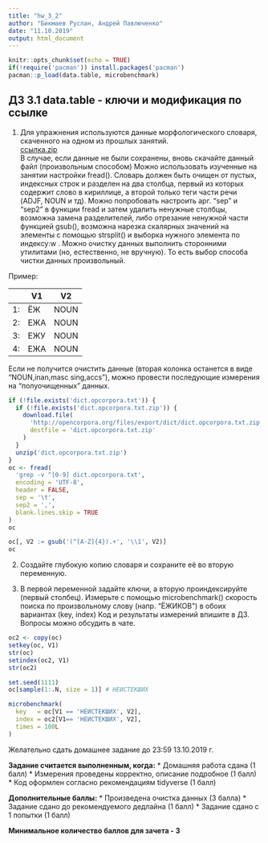 ```yaml
---
title: "hw_3_2"
author: "Бикмаев Руслан, Андрей Павлюченко"
date: "11.10.2019"
output: html_document
---
```


```r
knitr::opts_chunk$set(echo = TRUE)
if(!require('pacman')) install.packages('pacman')
pacman::p_load(data.table, microbenchmark)
```
## ДЗ 3.1 data.table - ключи и модификация по ссылке

1. Для упражнения используются данные морфологического словаря, скаченного на одном из прошлых занятий.   
[ссылка.zip](http://opencorpora.org/files/export/dict/dict.opcorpora.txt.zip)  
В случае, если данные не были сохранены, вновь скачайте данный файл (произвольным способом) 
Можно использовать изученные на занятии настройки fread(). Словарь должен быть очищен от пустых, индексных строк и разделен на два столбца, первый из которых содержит слово в кириллице, а второй только теги части речи (ADJF, NOUN и тд).
Можно попробовать настроить  арг. "sep" и "sep2" в функции fread и затем удалить ненужные столбцы, возможна замена разделителей, либо отрезание ненужной части функцией  gsub(), возможна нарезка скалярных значений на элементы с помощью strsplit() и выборка нужного элемента по индексу:w
.
Можно очистку данных выполнить сторонними утилитами (но, естественно, не вручную).
То есть выбор способа чистки данных произвольный. 

Пример:

|    | V1  | V2   |
|----|-----|------|
| 1: | ЁЖ  | NOUN |
| 2: | ЕЖА | NOUN |
| 3: | ЕЖУ | NOUN |
| 4: | ЕЖА | NOUN |         

Если не получится очистить данные (вторая колонка останется в виде "NOUN,inan,masc sing,accs"), можно провести последующие измерения на "полуочищенных" данных.

```r
if (!file.exists('dict.opcorpora.txt')) {
  if (!file.exists('dict.opcorpora.txt.zip')) {
    download.file(
      'http://opencorpora.org/files/export/dict/dict.opcorpora.txt.zip',
      destfile = 'dict.opcorpora.txt.zip'
    ) 
  }
  unzip('dict.opcorpora.txt.zip')
}
oc <- fread(
  'grep -v ^[0-9] dict.opcorpora.txt',
  encoding = 'UTF-8',
  header = FALSE,
  sep = '\t',
  sep2 = ',',
  blank.lines.skip = TRUE
)
oc

oc[, V2 := gsub('(^[A-Z]{4}).+', '\\1', V2)]
oc
```


2. Создайте глубокую копию словаря и сохраните её во вторую переменную.

3. В первой переменной задайте ключи, а вторую проиндексируйте (первый столбец).
Измерьте c помощью microbenchmark() скорость поиска по произвольному слову (напр. "ЁЖИКОВ") в обоих вариантах (key, index)
Код и результаты измерений впишите в ДЗ.
Вопросы можно обсудить в чате.

```r
oc2 <- copy(oc)
setkey(oc, V1)
str(oc)
setindex(oc2, V1)
str(oc2)

set.seed(1111)
oc[sample(1:.N, size = 1)] # НЕИСТЕКШИХ

microbenchmark(
  key   = oc[V1 == 'НЕИСТЕКШИХ', V2],
  index = oc2[V1== 'НЕИСТЕКШИХ', V2],
  times = 100L
)
```


Желательно сдать домашнее задание до 23:59 13.10.2019 г.

**Задание считается выполненным, когда:**
 * Домашняя работа сдана (1 балл)
 * Измерения проведены корректно, описание подробное (1 балл)
 * Код оформлен согласно рекомендациям tidyverse (1 балл)
 
**Дополнительные баллы:**
 * Произведена очистка данных (3 балла) 
 * Задание сдано до рекомендуемого дедлайна (1 балл)
 * Задание сдано с 1 попытки (1 балл)

**Минимальное количество баллов для зачета - 3**

